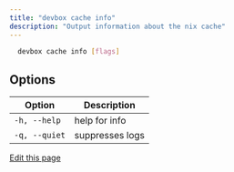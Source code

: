 ```yaml
---
title: "devbox cache info"
description: "Output information about the nix cache"
---
```


```bash
  devbox cache info [flags]
```

## Options[​](#options "Direct link to Options")

| Option        | Description     |
| ------------- | --------------- |
| `-h, --help`  | help for info   |
| `-q, --quiet` | suppresses logs |

[Edit this page](https://github.com/jetify-com/devbox/tree/main/docs/app/docs/cli_reference/devbox_cache_info.md)
